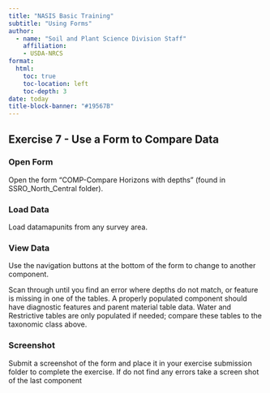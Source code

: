 ```yaml
---
title: "NASIS Basic Training"
subtitle: "Using Forms"
author:
  - name: "Soil and Plant Science Division Staff"
    affiliation:
    - USDA-NRCS
format:
  html:
    toc: true
    toc-location: left
    toc-depth: 3
date: today
title-block-banner: "#19567B"
---
```


## Exercise 7 - Use a Form to Compare Data

### Open Form

Open the form "COMP-Compare Horizons with depths" (found in SSRO_North_Central folder).

### Load Data

Load datamapunits from any survey area.

### View Data

Use the navigation buttons at the bottom of the form to change to another component.

Scan through until you find an error where depths do not match, or feature is missing in one of the tables. A properly populated component should have diagnostic features and parent material table data. Water and Restrictive tables are only populated if needed; compare these tables to the taxonomic class above.

### Screenshot

Submit a screenshot of the form and place it in your exercise submission folder to complete the exercise. If do not find any errors take a screen shot of the last component 
